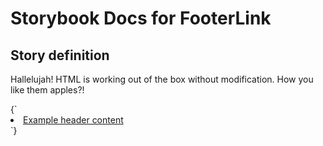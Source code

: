 

# Storybook Docs for FooterLink

<Meta title="govtnz-import" />

## Story definition

Hallelujah! HTML is working out of the box without modification.
How you like them apples?!

<Story name="FooterLink" height="100px">
  {` <li class="g-footer-link">  <a class="g-footer-link__a" href="example">    Example header content  </a></li> `}
</Story>
